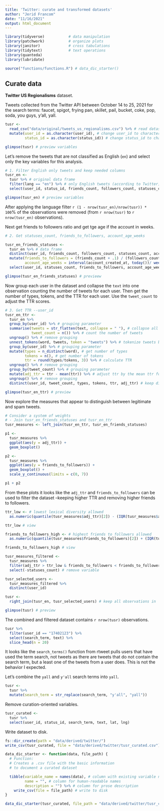 ```yaml
---
title: 'Twitter: curate and transformed datasets'
author: "Jerid Francom"
date: "11/16/2021"
output: html_document
---
```


```r
library(tidyverse)           # data manipulation
library(patchwork)           # organize plots
library(janitor)             # cross tabulations
library(tidytext)            # text operations
library(quanteda)
library(lubridate)

source("functions/functions.R") # data_dic_starter()
```

## Curate data

**Twitter US Regionalisms** dataset. 

Tweets collected from the Twitter API between October 14 to 25, 2021 for the search terms: faucet, spigot, frying pan, skillet, pail, bucket, coke, pop, soda, you guys, y'all, yall.

```r
tusr <- 
  read_csv("data/original/tweets_us_regionalisms.csv") %>% # read dataset
  mutate(user_id = as.character(user_id), # change user_id to character
         status_id = as.character(status_id)) # change status_id to character

glimpse(tusr) # preview variables
```

Let's remove the tweets that are not classified as English (`en`) and select only the key variables for this analysis.

```r
# 1. Filter English only tweets and keep needed columns
tusr_en <- 
  tusr %>% # original data frame
  filter(lang == "en") %>% # only English tweets (according to Twitter)
  select(user_id, status_id, friends_count, followers_count, statuses_count, account_created_at, text, search_term, lat, lng) # key variables

glimpse(tusr_en) # preview variables
```

After applying the language filter `r (1 - nrow(tusr_en)/nrow(tusr)) * 100`\% of the observations were removed (from `r nrow(tusr)` to `r nrow(tusr_en)` observations).

Next get friends to followers ratio and get tge age if the account in weeks.

```r
# 2. Get statuses_count, friends_to_followers, account_age_weeks

tusr_en_friends_statuses <- 
  tusr_en %>% # data frame
  distinct(user_id, friends_count, followers_count, statuses_count, account_created_at) %>% # get distinct user information
  mutate(friends_to_followers = (friends_count + .1) / (followers_count + .1), # get friends to followers ratio (add .1 for smoothing)
         account_age_weeks = interval(account_created_at, today())/ weeks(1)) %>% # calculate the age of the account in weeks
  select(user_id, statuses_count, friends_to_followers, account_age_weeks) # select the key variables

glimpse(tusr_en_friends_statuses) # previeew
```

Now group each user in the dataset and collapse the `text` into one observation counting the number of tweets for each user. Then get the number of types, tokens, and the TTR for each user. Use the `tweet_count` to adjust the TTR scores.

```r
# 3. Get TTR --user_id
tusr_en_ttr <- 
  tusr_en %>% 
  group_by(user_id) %>% # grouping parameter
  summarise(tweets = str_flatten(text, collapse = " "), # collapse all the text
            tweet_count = n()) %>% # count the number of tweets
  ungroup() %>% # remove grouping
  unnest_tokens(word, tweets, token = "tweets") %>% # tokenize tweets by words
  group_by(user_id) %>% # grouping parameter
  mutate(types = n_distinct(word), # get number of types
         tokens = n(), # get number of tokens
         ttr = round(types/tokens, 3)) %>% # calculate TTR
  ungroup() %>% # remove grouping
  group_by(tweet_count) %>% # grouping parameter
  mutate(adj_ttr = ttr - mean(ttr)) %>% # adjust ttr by the mean ttr for the given tweet count
  ungroup() %>% # remove grouping
  distinct(user_id, tweet_count, types, tokens, ttr, adj_ttr) # keep distinct user information

glimpse(tusr_en_ttr) # preview
```

Now explore the measures that appear to distinguish between legitimate and spam tweets. 

```r
# Consider a system of weights
# - Join tusr_en_friends_statuses and tusr_en_ttr
tusr_measures <- left_join(tusr_en_ttr, tusr_en_friends_statuses)

p1 <- 
  tusr_measures %>% 
  ggplot(aes(y = adj_ttr)) +
  geom_boxplot()

p2 <- 
  tusr_measures %>% 
  ggplot(aes(y = friends_to_followers)) +
  geom_boxplot() +
  scale_y_continuous(limits = c(0, 7))

p1 + p2
```


From these plots it looks like the `adj_ttr` and `friends_to_followers` can be used to filter the dataset --keeping higher TTR and removing higher friends to followers.

```r
ttr_low <- # lowest lexical diversity allowed
  as.numeric(quantile(tusr_measures$adj_ttr)[2]) - (IQR(tusr_measures$adj_ttr) * 1.5) # 1st quantile minus the IQR x 1.5

ttr_low # view

friends_to_followers_high <- # highest friends to followers allowed
  as.numeric(quantile(tusr_measures$friends_to_followers)[2]) + (IQR(tusr_measures$friends_to_followers) * 1.5) # 1st quantile plus the IQR x 1.5

friends_to_followers_high # view

tusr_measures_filtered <- 
  tusr_measures %>% 
  filter(adj_ttr > ttr_low & friends_to_followers < friends_to_followers_high) %>%  # keep higher TTR/ keep lower friends to followers ratio
  select(-statuses_count) # remove variable

tusr_selected_users <- 
  tusr_measures_filtered %>% 
  distinct(user_id)

tusr <- 
  right_join(tusr_en, tusr_selected_users) # keep all observations in `tusr_en` with user_id matches in `tusr_measures_filtered`

glimpse(tusr) # preview
```

The combined and filtered dataset contains `r nrow(tusr)` observations. 

```r
tusr %>% 
  filter(user_id == "17402123") %>% 
  select(search_term, text) %>% 
  slice_head(n = 20)
```

It looks like the `search_terms()` function from rtweet pulls users that have used the term search, not tweets as there are tweets that do not contain the search term, but a least one of the tweets from a user does. This is not the behavior I expected. 

Let's combine the `yall` and `y'all` search terms into `yall`. 

```r
tusr <- 
  tusr %>% 
  mutate(search_term = str_replace(search_term, "y'all", "yall"))
```

Remove curation-oriented variables.

```r
tusr_curated <- 
  tusr %>% 
  select(user_id, status_id, search_term, text, lat, lng)
```

Write dataset to disk.

```r
fs::dir_create(path = "data/derived/twitter/")
write_csv(tusr_curated, file = "data/derived/twitter/tusr_curated.csv")
```

```r
data_dic_starter <- function(data, file_path) {
  # Function:
  # Creates a .csv file with the basic information
  # to document a curated dataset

  tibble(variable_name = names(data), # column with existing variable names
         name = "", # column for human-readable names
         description = "") %>% # column for prose description
    write_csv(file = file_path) # write to disk
}

data_dic_starter(tusr_curated, file_path = "data/derived/twitter/tusr_curated_data_dictionary.csv")
```

